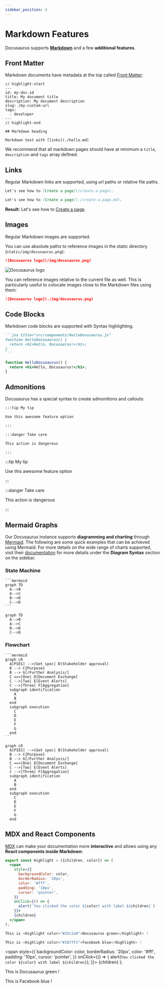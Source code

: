 ```yaml
---
sidebar_position: 4
---
```


# Markdown Features

Docusaurus supports **[Markdown](https://daringfireball.net/projects/markdown/syntax)** and a few **additional
features**.

## Front Matter

Markdown documents have metadata at the top called [Front Matter](https://jekyllrb.com/docs/front-matter/):

```text title="my-doc.md"
// highlight-start
---
id: my-doc-id
title: My document title
description: My document description
slug: /my-custom-url
tags:
  - developer
---
// highlight-end

## Markdown heading

Markdown text with [links](./hello.md)
```

We recommend that all markdown pages should have at minimum a `title`, `description` and `tags` array defined.

## Links

Regular Markdown links are supported, using url paths or relative file paths.

```md
Let's see how to [Create a page](/create-a-page).
```

```md
Let's see how to [Create a page](./create-a-page.md).
```

**Result:** Let's see how to [Create a page](./create-a-page.md).

## Images

Regular Markdown images are supported.

You can use absolute paths to reference images in the static directory (`static/img/docusaurus.png`):

```md
![Docusaurus logo](/img/docusaurus.png)
```

![Docusaurus logo](/img/docusaurus.png)

You can reference images relative to the current file as well. This is particularly useful to colocate images close to
the Markdown files using them:

```md
![Docusaurus logo](./img/docusaurus.png)
```

## Code Blocks

Markdown code blocks are supported with Syntax highlighting.

````md
```jsx title="src/components/HelloDocusaurus.js"
function HelloDocusaurus() {
  return <h1>Hello, Docusaurus!</h1>;
}
```
````

```jsx title="src/components/HelloDocusaurus.js"
function HelloDocusaurus() {
  return <h1>Hello, Docusaurus!</h1>;
}
```

## Admonitions

Docusaurus has a special syntax to create admonitions and callouts:

```md
:::tip My tip

Use this awesome feature option

:::

:::danger Take care

This action is dangerous

:::
```

:::tip My tip

Use this awesome feature option

:::

:::danger Take care

This action is dangerous

:::

## Mermaid Graphs

Our Docusaurus instance supports **diagramming and charting** through [Mermaid](https://mermaid.js.org). The following
are some quick examples that can be achieved using Mermaid. For more details on the wide range of charts supported,
visit their [documentation](https://mermaid.js.org/intro/) for more details under the **Diagram Syntax** section on the
sidebar.

### State Machine

````text
```mermaid
graph TD
  A-->B
  A-->C
  B-->D
  C-->D
```
````

```mermaid
graph TD
  A-->B
  A-->C
  B-->D
  C-->D
```

### Flowchart

````text
```mermaid
graph LR
  A[PIES] -->|Get spec| B(Stakeholder approval)
  B --> C{Purpose}
  B --> G[/Further Analysis/]
  C ==>|One| D[Document Exchange]
  C -->|Two| E[Event Alerts]
  C -->|Three| F[Aggregation]
  subgraph identification
    A
    B
  end
  subgraph execution
    C
    D
    E
    F
    G
  end
```
````

```mermaid
graph LR
  A[PIES] -->|Get spec| B(Stakeholder approval)
  B --> C{Purpose}
  B --> G[/Further Analysis/]
  C ==>|One| D[Document Exchange]
  C -->|Two| E[Event Alerts]
  C -->|Three| F[Aggregation]
  subgraph identification
    A
    B
  end
  subgraph execution
    C
    D
    E
    F
    G
  end
```

## MDX and React Components

[MDX](https://mdxjs.com/) can make your documentation more **interactive** and allows using any **React components
inside Markdown**:

```jsx
export const Highlight = ({children, color}) => (
  <span
    style={{
      backgroundColor: color,
      borderRadius: '20px',
      color: '#fff',
      padding: '10px',
      cursor: 'pointer',
    }}
    onClick={() => {
      alert(`You clicked the color ${color} with label ${children}`)
    }}>
    {children}
  </span>
);

This is <Highlight color="#25c2a0">Docusaurus green</Highlight> !

This is <Highlight color="#1877F2">Facebook blue</Highlight> !
```

  <span
    style={{
      backgroundColor: color,
      borderRadius: '20px',
      color: '#fff',
      padding: '10px',
      cursor: 'pointer',
    }}
    onClick={() => {
      alert(`You clicked the color ${color} with label ${children}`);
    }}>
    {children}
  </span>
);

This is <Highlight color="#25c2a0">Docusaurus green</Highlight> !

This is <Highlight color="#1877F2">Facebook blue</Highlight> !
